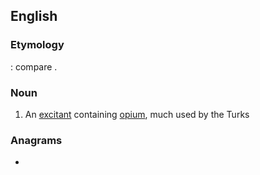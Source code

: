 {{also|masłach}}
==English==

===Etymology===
{{etyl|ar|en}} {{m|ar|مَسْلُوق}}: compare {{etyl|fr|-}} {{m|fr|masloc}}.

===Noun===
{{en-noun|-}}

# {{lb|en|medicine}} An [[excitant]] containing [[opium]], much used by the Turks
#: {{rfquotek|Dunglison}}

===Anagrams===
* {{anagrams|en|a=aachlms|chamals|chasmal}}